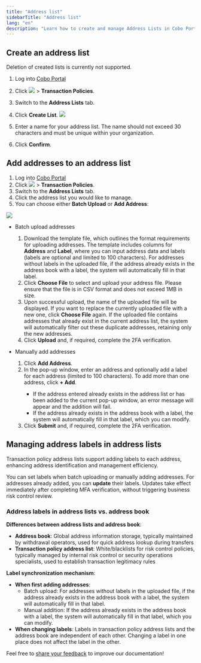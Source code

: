 ```yaml
---
title: "Address list"
sidebarTitle: "Address list"
lang: "en"
description: "Learn how to create and manage Address Lists in Cobo Portal, facilitating efficient transaction policies."
---
```


## Create an address list

<Note>Deletion of created lists is currently not supported.</Note>

1. Log into [Cobo Portal](https://portal.cobo.com/login)
2. Click <img src="/en/images/common/wallets_icon.svg" className="icon"/> > **Transaction Policies**.
3. Switch to the **Address Lists** tab.
4. Click **Create List**.
   <img src="/en/images/risk-controls/create-an-address-list.png" className="screenshot_full_screen"/>

5. Enter a name for your address list. The name should not exceed 30 characters and must be unique within your organization.

6. Click **Confirm**.

## Add addresses to an address list

1. Log into [Cobo Portal](https://portal.cobo.com/login)
2. Click <img src="/en/images/common/wallets_icon.svg" className="icon"/> > **Transaction Policies**.
3. Switch to the **Address Lists** tab.
4. Click the address list you would like to manage.
5. You can choose either **Batch Upload** or **Add Address**:
<img src="/en/images/risk-controls/batch-upload.png" className="screenshot_full_screen"/>

   - Batch upload addresses
      1. Download the template file, which outlines the format requirements for uploading addresses. The template includes columns for **Address** and **Label**, where you can input address data and labels (labels are optional and limited to 100 characters). For addresses without labels in the uploaded file, if the address already exists in the address book with a label, the system will automatically fill in that label.
      2. Click **Choose File** to select and upload your address file. Please ensure that the file is in CSV format and does not exceed 1MB in size.
      3. Upon successful upload, the name of the uploaded file will be displayed. If you want to replace the currently uploaded file with a new one, click **Choose File** again.
         <Note>If the uploaded file contains addresses that already exist in the current address list, the system will automatically filter out these duplicate addresses, retaining only the new addresses.</Note>
      4. Click **Upload** and, if required, complete the 2FA verification.

   - Manually add addresses
      1. Click **Add Address**.
      2. In the pop-up window, enter an address and optionally add a label for each address (limited to 100 characters). To add more than one address, click **+ Add**.
         <Info>
         - If the address entered already exists in the address list or has been added to the current pop-up window, an error message will appear and the addition will fail.
         - If the address already exists in the address book with a label, the system will automatically fill in that label, which you can modify.
         </Info>
      3. Click **Submit** and, if required, complete the 2FA verification.

## Managing address labels in address lists

Transaction policy address lists support adding labels to each address, enhancing address identification and management efficiency.

You can set labels when batch uploading or manually adding addresses. For addresses already added, you can **update** their labels. Updates take effect immediately after completing MFA verification, without triggering business risk control review.

### Address labels in address lists vs. address book

**Differences between address lists and address book**:
- **Address book**: Global address information storage, typically maintained by withdrawal operators, used for quick address lookup during transfers
- **Transaction policy address list**: White/blacklists for risk control policies, typically managed by internal risk control or security operations specialists, used to establish transaction legitimacy rules

**Label synchronization mechanism**:
   - **When first adding addresses**:
      - Batch upload: For addresses without labels in the uploaded file, if the address already exists in the address book with a label, the system will automatically fill in that label.
      - Manual addition: If the address already exists in the address book with a label, the system will automatically fill in that label, which you can modify.
   - **When changing labels**: Labels in transaction policy address lists and the address book are independent of each other. Changing a label in one place does not affect the label in the other.

<Tip>Feel free to [share your feedback](https://forms.zohopublic.com/cobo/form/DocumentFeedbackForm/formperma/QvLOhxJv1_JMsJ-1dleZ8Itb_7rzN-LtgvsDdxosoVI?referrername=manuals) to improve our documentation!</Tip>